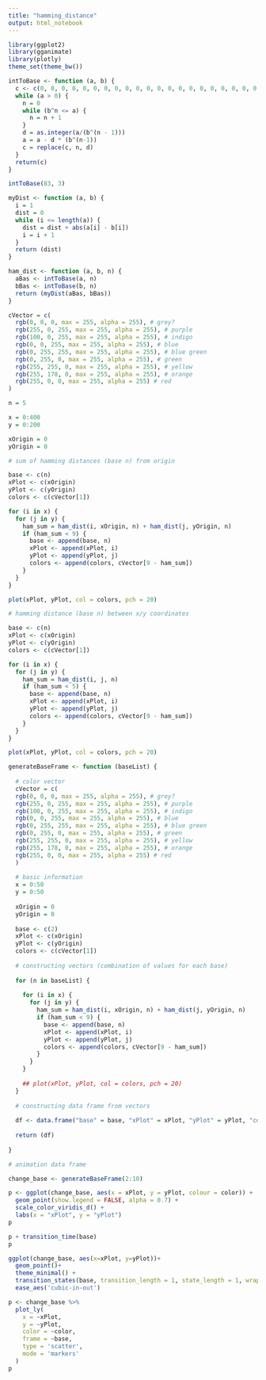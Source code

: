 ```yaml
---
title: "hamming_distance"
output: html_notebook
---
```


```r

library(ggplot2)
library(gganimate)
library(plotly)
theme_set(theme_bw())

```

```r

intToBase <- function (a, b) {
  c <- c(0, 0, 0, 0, 0, 0, 0, 0, 0, 0, 0, 0, 0, 0, 0, 0, 0, 0, 0, 0, 0, 0, 0, 0, 0, 0, 0, 0, 0, 0, 0, 0) #desperate times; desperate measures 
  while (a > 0) {
    n = 0
    while (b^n <= a) {
      n = n + 1
    }
    d = as.integer(a/(b^(n - 1)))
    a = a - d * (b^(n-1))
    c = replace(c, n, d)
  }
  return(c)
}

intToBase(83, 3)

```

```r

myDist <- function (a, b) {
  i = 1
  dist = 0
  while (i <= length(a)) {
    dist = dist + abs(a[i] - b[i])
    i = i + 1
  }
  return (dist)
}

```

```r

ham_dist <- function (a, b, n) {
  aBas <- intToBase(a, n)
  bBas <- intToBase(b, n)
  return (myDist(aBas, bBas))
}

```

```r

cVector = c(
  rgb(0, 0, 0, max = 255, alpha = 255), # grey?
  rgb(255, 0, 255, max = 255, alpha = 255), # purple
  rgb(100, 0, 255, max = 255, alpha = 255), # indigo
  rgb(0, 0, 255, max = 255, alpha = 255), # blue
  rgb(0, 255, 255, max = 255, alpha = 255), # blue green
  rgb(0, 255, 0, max = 255, alpha = 255), # green
  rgb(255, 255, 0, max = 255, alpha = 255), # yellow
  rgb(255, 178, 0, max = 255, alpha = 255), # orange
  rgb(255, 0, 0, max = 255, alpha = 255) # red
)

```

```r

n = 5

x = 0:400
y = 0:200

xOrigin = 0
yOrigin = 0

```

```r

# sum of hamming distances (base n) from origin

base <- c(n)
xPlot <- c(xOrigin)
yPlot <- c(yOrigin)
colors <- c(cVector[1])

for (i in x) {
  for (j in y) {
    ham_sum = ham_dist(i, xOrigin, n) + ham_dist(j, yOrigin, n)
    if (ham_sum < 9) {
      base <- append(base, n)
      xPlot <- append(xPlot, i)
      yPlot <- append(yPlot, j)
      colors <- append(colors, cVector[9 - ham_sum])
    }
  }
}

plot(xPlot, yPlot, col = colors, pch = 20)

```

```r

# hamming distance (base n) between x/y coordinates

base <- c(n)
xPlot <- c(xOrigin)
yPlot <- c(yOrigin)
colors <- c(cVector[1])

for (i in x) {
  for (j in y) {
    ham_sum = ham_dist(i, j, n)
    if (ham_sum < 5) {
      base <- append(base, n)
      xPlot <- append(xPlot, i)
      yPlot <- append(yPlot, j)
      colors <- append(colors, cVector[9 - ham_sum])
    }
  }
}

plot(xPlot, yPlot, col = colors, pch = 20)

```


```r

generateBaseFrame <- function (baseList) {
  
  # color vector
  cVector = c(
  rgb(0, 0, 0, max = 255, alpha = 255), # grey?
  rgb(255, 0, 255, max = 255, alpha = 255), # purple
  rgb(100, 0, 255, max = 255, alpha = 255), # indigo
  rgb(0, 0, 255, max = 255, alpha = 255), # blue
  rgb(0, 255, 255, max = 255, alpha = 255), # blue green
  rgb(0, 255, 0, max = 255, alpha = 255), # green
  rgb(255, 255, 0, max = 255, alpha = 255), # yellow
  rgb(255, 178, 0, max = 255, alpha = 255), # orange
  rgb(255, 0, 0, max = 255, alpha = 255) # red
  )
  
  # basic information
  x = 0:50
  y = 0:50
  
  xOrigin = 0
  yOrigin = 0
  
  base <- c(2)
  xPlot <- c(xOrigin)
  yPlot <- c(yOrigin)
  colors <- c(cVector[1])
  
  # constructing vectors (combination of values for each base)
  
  for (n in baseList) {
    
    for (i in x) {
      for (j in y) {
        ham_sum = ham_dist(i, xOrigin, n) + ham_dist(j, yOrigin, n)
        if (ham_sum < 9) {
          base <- append(base, n)
          xPlot <- append(xPlot, i)
          yPlot <- append(yPlot, j)
          colors <- append(colors, cVector[9 - ham_sum])
        }
      }
    }
    
    ## plot(xPlot, yPlot, col = colors, pch = 20)
  }
  
  # constructing data frame from vectors
  
  df <- data.frame("base" = base, "xPlot" = xPlot, "yPlot" = yPlot, "color" = colors)
  
  return (df)
  
}

```


```r

# animation data frame

change_base <- generateBaseFrame(2:10)

```



```r

p <- ggplot(change_base, aes(x = xPlot, y = yPlot, colour = color)) +
  geom_point(show.legend = FALSE, alpha = 0.7) +
  scale_color_viridis_d() +
  labs(x = "xPlot", y = "yPlot")
p

```

```r
p + transition_time(base)
p
```

```r

ggplot(change_base, aes(x=xPlot, y=yPlot))+
  geom_point()+
  theme_minimal() +
  transition_states(base, transition_length = 1, state_length = 1, wrap = TRUE) + 
  ease_aes('cubic-in-out')

```


```r

p <- change_base %>%
  plot_ly(
    x = ~xPlot, 
    y = ~yPlot, 
    color = ~color, 
    frame = ~base, 
    type = 'scatter',
    mode = 'markers'
  )
p

```

